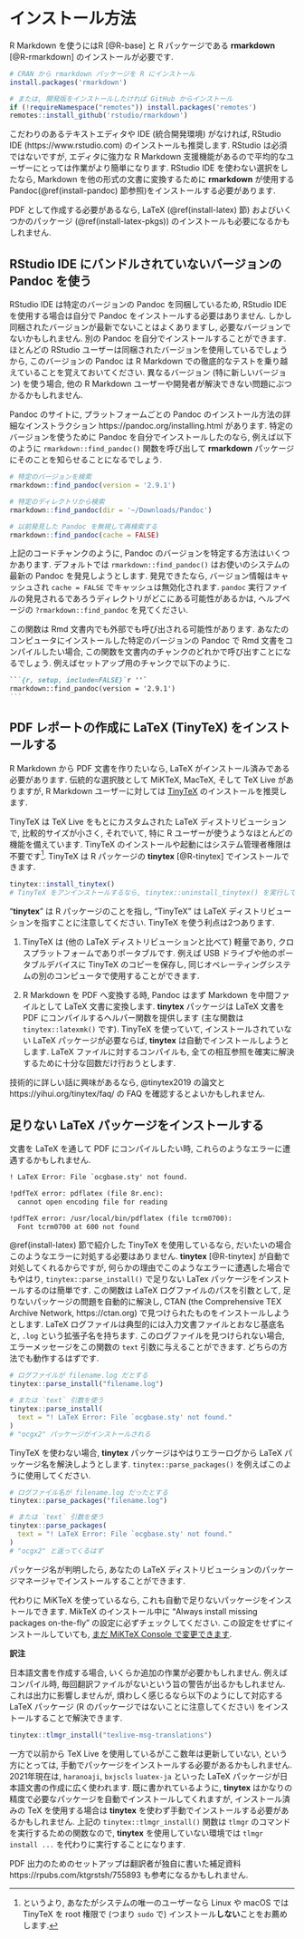 \mainmatter

# インストール方法 {#installation}

R Markdown を使うにはR [@R-base] と R パッケージである **rmarkdown** [@R-rmarkdown] のインストールが必要です.

```r
# CRAN から rmarkdown パッケージを R にインストール
install.packages('rmarkdown')

# または, 開発版をインストールしたければ GitHub からインストール
if (!requireNamespace("remotes")) install.packages('remotes')
remotes::install_github('rstudio/rmarkdown')
```

こだわりのあるテキストエディタや IDE (統合開発環境) がなければ, RStudio\index{RStudio} IDE (https://www.rstudio.com) のインストールも推奨します. RStudio は必須ではないですが, エディタに強力な R Markdown 支援機能があるので平均的なユーザーにとっては作業がより簡単になります. RStudio IDE を使わない選択をしたなら, Markdown を他の形式の文書に変換するために **rmarkdown** が使用する  Pandoc\index{Pandoc}(\@ref(install-pandoc) 節参照)をインストールする必要があります.

PDF として作成する必要があるなら, LaTeX\index{LaTeX} (\@ref(install-latex) 節) およびいくつかのパッケージ (\@ref(install-latex-pkgs)) のインストールも必要になるかもしれません.

## RStudio IDE にバンドルされていないバージョンの Pandoc を使う {#install-pandoc}

RStudio IDE は特定のバージョンの Pandoc\index{Pandoc} を同梱しているため, RStudio IDE を使用する場合は自分で Pandoc をインストールする必要はありません. しかし同梱されたバージョンが最新でないことはよくありますし, 必要なバージョンでないかもしれません. 別の Pandoc を自分でインストールすることができます. ほとんどの RStudio ユーザーは同梱されたバージョンを使用しているでしょうから, このバージョンの Pandoc は R Markdown での徹底的なテストを乗り越えていることを覚えておいてください. 異なるバージョン (特に新しいバージョン) を使う場合, 他の R Markdown ユーザーや開発者が解決できない問題にぶつかるかもしれません.

Pandoc のサイトに, プラットフォームごとの Pandoc のインストール方法の詳細なインストラクション https://pandoc.org/installing.html があります. 特定のバージョンを使うために Pandoc を自分でインストールしたのなら,  例えば以下のように `rmarkdown::find_pandoc()` 関数を呼び出して **rmarkdown** パッケージにそのことを知らせることになるでしょう.

```r
# 特定のバージョンを検索
rmarkdown::find_pandoc(version = '2.9.1')

# 特定のディレクトリから検索
rmarkdown::find_pandoc(dir = '~/Downloads/Pandoc')

# 以前発見した Pandoc を無視して再検索する
rmarkdown::find_pandoc(cache = FALSE)
```

上記のコードチャンクのように, Pandoc のバージョンを特定する方法はいくつかあります. デフォルトでは `rmarkdown::find_pandoc()` はお使いのシステムの最新の Pandoc を発見しようとします. 発見できたなら, バージョン情報はキャッシュされ `cache = FALSE` でキャッシュは無効化されます. `pandoc` 実行ファイルの発見されるであろうディレクトリがどこにある可能性があるかは, ヘルプページの `?rmarkdown::find_pandoc` を見てください.

この関数は Rmd 文書内でも外部でも呼び出される可能性があります. あなたのコンピュータにインストールした特定のバージョンの Pandoc で Rmd 文書をコンパイルしたい場合, この関数を文書内のチャンクのどれかで呼び出すことになるでしょう. 例えばセットアップ用のチャンクで以下のように.

````md
```{r, setup, include=FALSE}`r ''`
rmarkdown::find_pandoc(version = '2.9.1')
```
````

## PDF レポートの作成に LaTeX (TinyTeX) をインストールする {#install-latex}

R Markdown から PDF 文書を作りたいなら, LaTeX\index{LaTeX} がインストール済みである必要があります. 伝統的な選択肢として MiKTeX\index{LaTeX!MiKTeX}, MacTeX, そして TeX Live がありますが, R Markdown ユーザーに対しては [TinyTeX](https://yihui.org/tinytex/) のインストールを推奨します.

TinyTeX\index{LaTeX!TinyTeX} は TeX Live をもとにカスタムされた LaTeX ディストリビューションで, 比較的サイズが小さく, それでいて, 特に R ユーザーが使うようなほとんどの機能を備えています. TinyTeX のインストールや起動にはシステム管理者権限は不要です^[というより, あなたがシステムの唯一のユーザーなら Linux や macOS では TinyTeX を root 権限で (つまり `sudo` で) インストール**しない**ことをお薦めします.]. TinyTeX は R パッケージの **tinytex**\index{LaTeX!tinytex} [@R-tinytex] でインストールできます.

```r
tinytex::install_tinytex()
# TinyTeX をアンインストールするなら, tinytex::uninstall_tinytex() を実行してください
```

"**tinytex**" は R パッケージのことを指し, "TinyTeX" は LaTeX ディストリビューションを指すことに注意してください. TinyTeX を使う利点は2つあります.

1. TinyTeX は (他の LaTeX ディストリビューションと比べて) 軽量であり, クロスプラットフォームでありポータブルです. 例えば USB ドライブや他のポータブルデバイスに TinyTeX のコピーを保存し, 同じオペレーティングシステムの別のコンピュータで使用することができます.

1. R Markdown を PDF へ変換する時, Pandoc はまず Markdown を中間ファイルとして LaTeX 文書に変換します. **tinytex** パッケージは LaTeX 文書を PDF にコンパイルするヘルパー関数を提供します (主な関数は `tinytex::latexmk()` です). TinyTeX を使っていて, インストールされていない LaTeX パッケージが必要ならば, **tinytex** は自動でインストールしようとします. LaTeX ファイルに対するコンパイルも, 全ての相互参照を確実に解決するために十分な回数だけ行おうとします.

技術的に詳しい話に興味があるなら, @tinytex2019 の論文と https://yihui.org/tinytex/faq/ の FAQ を確認するとよいかもしれません.

## 足りない LaTeX パッケージをインストールする {#install-latex-pkgs}

文書を LaTeX を通して PDF にコンパイルしたい時, これらのようなエラーに遭遇するかもしれません.

```latex
! LaTeX Error: File `ocgbase.sty' not found.

!pdfTeX error: pdflatex (file 8r.enc):
  cannot open encoding file for reading

!pdfTeX error: /usr/local/bin/pdflatex (file tcrm0700):
  Font tcrm0700 at 600 not found
```

\@ref(install-latex) 節で紹介した TinyTeX を使用しているなら, だいたいの場合このようなエラーに対処する必要はありません. **tinytex** [@R-tinytex] が自動で対処してくれるからですが, 何らかの理由でこのようなエラーに遭遇した場合でもやはり, `tinytex::parse_install()`\index{tinytex!parse\_install()} で足りない LaTex パッケージ\index{LaTeX!パッケージ}をインストールするのは簡単です. この関数は LaTeX ログファイルのパスを引数として, 足りないパッケージの問題を自動的に解決し, CTAN (the Comprehensive TEX Archive Network, https://ctan.org) で見つけられたものをインストールしようとします. LaTeX ログファイルは典型的には入力文書ファイルとおなじ基底名と, `.log` という拡張子名を持ちます. このログファイルを見つけられない場合, エラーメッセージをこの関数の `text` 引数に与えることができます. どちらの方法でも動作するはずです.

```r
# ログファイルが filename.log だとする
tinytex::parse_install("filename.log")

# または `text` 引数を使う
tinytex::parse_install(
  text = "! LaTeX Error: File `ocgbase.sty' not found."
)
# "ocgx2" パッケージがインストールされる
```

TinyTeX を使わない場合, **tinytex** パッケージはやはりエラーログから LaTeX パッケージ名を解決しようとします.  `tinytex::parse_packages()`\index{tinytex!parse\_packages()} を例えばこのように使用してください.

```r
# ログファイル名が filename.log だったとする
tinytex::parse_packages("filename.log")

# または `text` 引数を使う
tinytex::parse_packages(
  text = "! LaTeX Error: File `ocgbase.sty' not found."
)
# "ocgx2" と返ってくるはず
```

パッケージ名が判明したら, あなたの LaTeX ディストリビューションのパッケージマネージャでインストールすることができます.

代わりに MiKTeX\index{LaTeX!MiKTeX} を使っているなら, これも自動で足りないパッケージをインストールできます. MikTeX のインストール中に "Always install missing packages on-the-fly" の設定に必ずチェックしてください.  この設定をせずにインストールしていても, [まだ MiKTeX  Console で変更できます](https://github.com/rstudio/rmarkdown/issues/1285#issuecomment-374340175).


:::{.infobox .memo data-latex="{memo}"}
**訳注**

日本語文書を作成する場合, いくらか追加の作業が必要かもしれません. 例えばコンパイル時, 毎回翻訳ファイルがないという旨の警告が出るかもしれません. これは出力に影響しませんが, 煩わしく感じるなら以下のようにして対応する LaTeX  パッケージ (R のパッケージではないことに注意してください) をインストールすることで解決できます.

```r
tinytex::tlmgr_install("texlive-msg-translations")
```

一方で以前から TeX Live を使用しているがここ数年は更新していない, という方にとっては, 手動でパッケージをインストールする必要があるかもしれません. 2021年現在は, `haranoaji`, `bxjscls` `luatex-ja` といった LaTeX パッケージが日本語文書の作成に広く使われます. 既に書かれているように, **tinytex** はかなりの精度で必要なパッケージを自動でインストールしてくれますが, インストール済みの TeX を使用する場合は **tinytex** を使わず手動でインストールする必要があるかもしれません. 上記の `tinytex::tlmgr_install()` 関数は `tlmgr` のコマンドを実行するための関数なので, **tinytex** を使用していない環境では `tlmgr install ...` を代わりに実行することになります.

PDF 出力のためのセットアップは翻訳者が独自に書いた補足資料 https://rpubs.com/ktgrstsh/755893 も参考になるかもしれません.
:::

